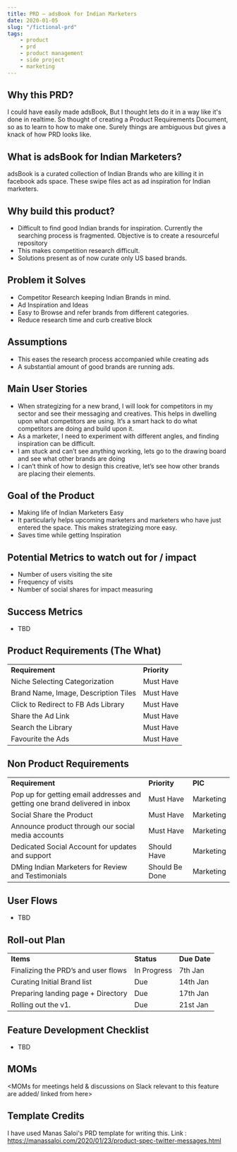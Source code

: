 ```yaml
---
title: PRD — adsBook for Indian Marketers
date: 2020-01-05
slug: "/fictional-prd"
tags:
    - product
    - prd
    - product management
    - side project
    - marketing
---
```


<!-- Copy and paste the converted output. -->
## Why this PRD?
I could have easily made adsBook, But I thought lets do it in a way like it's done in realtime. So thought of creating a Product Requirements Document, so as to learn to how to make one. Surely things are ambiguous but gives a knack of how PRD looks like. 

## What is adsBook for Indian Marketers?

adsBook is a curated collection of Indian Brands who are killing it in facebook ads space. These swipe files act as ad inspiration for Indian marketers.


## Why build this product?



*   Difficult to find good Indian brands for inspiration. Currently the searching process is fragmented. Objective is to create a resourceful repository
*   This makes competition research difficult.
*   Solutions present as of now curate only US based brands.


## Problem it Solves



*   Competitor Research keeping Indian Brands in mind.
*   Ad Inspiration and Ideas
*   Easy to Browse and refer brands from different categories.
*   Reduce research time and curb creative block


## Assumptions



*   This eases the research process accompanied while creating ads
*   A substantial amount of good brands are running ads.


## Main User Stories



*   When strategizing for a new brand, I will look for competitors in my sector and see their messaging and creatives. This helps in dwelling upon what competitors are using. It’s a smart hack to do what competitors are  doing and build upon it.
*   As a marketer, I need to experiment with different angles, and finding inspiration can be difficult. 
*   I am stuck and can’t see anything working, lets go to the drawing board and see what other brands are doing
*   I can’t think of how to design this creative, let’s see how other brands are placing their elements.


## Goal of the Product



*   Making life of Indian Marketers Easy
*   It particularly helps upcoming marketers and marketers who have just entered the space. This makes strategizing more easy.
*   Saves time while getting Inspiration


## Potential Metrics to watch out for / impact



*   Number of users visiting the site
*   Frequency of visits
*   Number of social shares for impact measuring


## Success Metrics

*   TBD


## Product Requirements (The What)


<table>
  <tr>
   <td><strong>Requirement</strong>
   </td>
   <td><strong>Priority</strong>
   </td>
  </tr>
  <tr>
   <td>Niche Selecting Categorization
   </td>
   <td>Must Have
   </td>
  </tr>
  <tr>
   <td>Brand Name, Image, Description Tiles
   </td>
   <td>Must Have
   </td>
  </tr>
  <tr>
   <td>Click to Redirect to FB Ads Library
   </td>
   <td>Must Have
   </td>
  </tr>
  <tr>
   <td>Share the Ad Link
   </td>
   <td>Must Have
   </td>
  </tr>
  <tr>
   <td>Search the Library
   </td>
   <td>Must Have
   </td>
  </tr>
  <tr>
   <td>Favourite the Ads
   </td>
   <td>Must Have
   </td>
  </tr>
</table>



## Non Product Requirements


<table>
  <tr>
   <td><strong>Requirement</strong>
   </td>
   <td><strong>Priority</strong>
   </td>
   <td><strong>PIC</strong>
   </td>
  </tr>
  <tr>
   <td>Pop up for getting email addresses and getting one brand delivered in inbox
   </td>
   <td>Must Have
   </td>
   <td>Marketing
   </td>
  </tr>
  <tr>
   <td>Social Share the Product
   </td>
   <td>Must Have
   </td>
   <td>Marketing
   </td>
  </tr>
  <tr>
   <td>Announce product through our social media accounts
   </td>
   <td>Must Have
   </td>
   <td>Marketing
   </td>
  </tr>
  <tr>
   <td>Dedicated Social Account for updates and support
   </td>
   <td>Should Have
   </td>
   <td>Marketing
   </td>
  </tr>
  <tr>
   <td>DMing Indian Marketers for Review and Testimonials
   </td>
   <td>Should Be Done
   </td>
   <td>Marketing
   </td>
  </tr>
</table>



## User Flows



*   TBD


## Roll-out Plan


<table>
  <tr>
   <td><strong>Items</strong>
   </td>
   <td><strong>Status</strong>
   </td>
   <td><strong>Due Date</strong>
   </td>
  </tr>
  <tr>
   <td>Finalizing the PRD’s and user flows
   </td>
   <td>In Progress
   </td>
   <td>7th Jan
   </td>
  </tr>
  <tr>
   <td>Curating Initial Brand list 
   </td>
   <td>Due
   </td>
   <td>14th Jan
   </td>
  </tr>
  <tr>
   <td>Preparing landing page + Directory
   </td>
   <td>Due
   </td>
   <td>17th Jan
   </td>
  </tr>
  <tr>
   <td>Rolling out the v1.
   </td>
   <td>Due
   </td>
   <td>21st Jan
   </td>
  </tr>
</table>



## Feature Development Checklist



*   TBD


## MOMs

&lt;MOMs for meetings held & discussions on Slack relevant to this feature are added/ linked from here>



## Template Credits
I have used Manas Saloi's PRD template for writing this.
Link : https://manassaloi.com/2020/01/23/product-spec-twitter-messages.html
